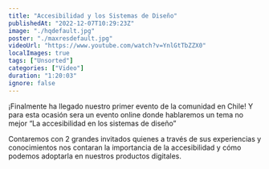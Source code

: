 ```yaml
---
title: "Accesibilidad y los Sistemas de Diseño"
publishedAt: "2022-12-07T10:29:23Z"
image: "./hqdefault.jpg"
poster: "./maxresdefault.jpg"
videoUrl: "https://www.youtube.com/watch?v=YnlGtTbZZX0"
localImages: true
tags: ["Unsorted"]
categories: ["Video"]
duration: "1:20:03"
ignore: false
---
```


¡Finalmente ha llegado nuestro primer evento de la comunidad en Chile! Y para esta ocasión sera un evento online donde hablaremos un tema no mejor “La accesibilidad en los sistemas de diseño”

Contaremos con 2 grandes invitados quienes a través de sus experiencias y conocimientos nos contaran la importancia de la accesibilidad y cómo podemos adoptarla en nuestros productos digitales.
